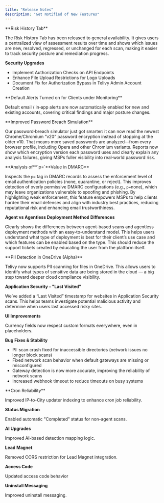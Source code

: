 ```yaml
---
title: "Release Notes"
description: "Get Notified of New Features"
---
```


<Update label="08-25-2025" description="Two Items">
  **Risk History Tab**

  The Risk History Tab has been released to general availability. It gives users a centralized view of assessment results over time and shows which issues are new, resolved, regressed, or unchanged for each scan, making it easier to track security posture and remediation progress.

  **Security Upgrades**

  - Implement Authorization Checks on API Endpoints
  - Enhance File Upload Restrictions for Logo Uploads
  - Document Fix for Authorization Bypass in Telivy Admin Account Creation
</Update>

<Update label="07-30-2025" description="One Item">
  **Default Alerts Turned on for Clients under Monitoring**

  Default email / in‑app alerts are now automatically enabled for new and existing accounts, covering critical findings and major posture changes.
</Update>

<Update label="07-16-2025" description="One Item">
  **Improved Password Breach Simulation**

  Our password‑breach simulator just got smarter: it can now read the newest Chrome/Chromium “v20” password encryption instead of stopping at the older v10. That means more saved passwords are analyzed—from every browser profile, including Opera and other Chromium variants. Reports now show which encryption version each password uses and clearly explain any analysis failures, giving MSPs fuller visibility into real‑world password risk.
</Update>

<Update label="07-09-2025" description="Two Items">
  **Analysis of**`p=`**Value in DMARC**

  Inspects the `p=` tag in DMARC records to assess the enforcement level of email authentication policies (none, quarantine, or reject). This improves detection of overly permissive DMARC configurations (e.g., `p=`none), which may leave organizations vulnerable to spoofing and phishing. By highlighting weak enforcement, this feature empowers MSPs to help clients harden their email defenses and align with industry best practices, reducing reputational risk and enhancing email trustworthiness.

  **Agent vs Agentless Deployment Method Differences**

  Clearly shows the differences between agent-based scans and agentless deployment methods with an easy-to-understand model. This helps users understand what type of deployment is best for their client’s use case and which features can be enabled based on the type. This should reduce the support tickets created by educating the user from the platform itself.
</Update>

<Update label="07-01-2025" description="Four Items">
  **PII Detection in OneDrive (Alpha)**

  Telivy now supports PII scanning for files in OneDrive. This allows users to identify what types of sensitive data are being stored in the cloud — a big step toward deeper cloud compliance visibility.

  **Application Security – "Last Visited"**

  We’ve added a “Last Visited” timestamp for websites in Application Security scans. This helps teams investigate potential malicious activity and determine when users last accessed risky sites.

  **UI Improvements**

  Currency fields now respect custom formats everywhere, even in placeholders.

  **Bug Fixes & Stability**

  - PII scan crash fixed for inaccessible directories (network issues no longer block scans)
  - Fixed network scan behavior when default gateways are missing or misconfigured
  - Gateway detection is now more accurate, improving the reliability of network scans
  - Increased webhook timeout to reduce timeouts on busy systems
</Update>

<Update label="06-05-2025" description="Seven Items">
  **Cron Reliability**

  Improved IP-to-City updater indexing to enhance cron job reliability.

  **Status Migration**

  Enabled automatic "Completed" status for non-agent scans.

  **AI Upgrades**

  Improved AI-based detection mapping logic.

  **Lead Magnet**

  Removed CORS restriction for Lead Magnet integration.

  **Access Code**

  Updated access code behavior

  **Uninstall Messaging**

  Improved uninstall messaging.
</Update>